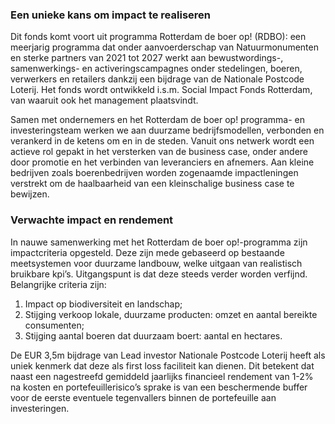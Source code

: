 ---
---


### Een unieke kans om impact te realiseren

Dit fonds komt voort uit programma Rotterdam de boer op! (RDBO): een meerjarig programma dat onder aanvoerderschap van Natuurmonumenten en sterke partners van 2021 tot 2027 werkt aan bewustwordings-, samenwerkings- en activeringscampagnes onder stedelingen, boeren, verwerkers en retailers dankzij een bijdrage van de Nationale Postcode Loterij. Het fonds wordt ontwikkeld i.s.m. Social Impact Fonds Rotterdam, van waaruit ook het management plaatsvindt.

Samen met ondernemers en het Rotterdam de boer op! programma- en investeringsteam werken we aan duurzame bedrijfsmodellen, verbonden en verankerd in de ketens om en in de steden. Vanuit ons netwerk wordt een actieve rol gepakt in het versterken van de business case, onder andere door promotie en het verbinden van leveranciers en afnemers. Aan kleine bedrijven zoals boerenbedrijven worden zogenaamde impactleningen verstrekt om de haalbaarheid van een kleinschalige business case te bewijzen.

### Verwachte impact en rendement

In nauwe samenwerking met het Rotterdam de boer op!-programma zijn impactcriteria opgesteld. Deze zijn mede gebaseerd op bestaande meetsystemen voor duurzame landbouw, welke uitgaan van realistisch bruikbare kpi’s. Uitgangspunt is dat deze steeds verder worden verfijnd. Belangrijke criteria zijn:

1. Impact op biodiversiteit en landschap;
2. Stijging verkoop lokale, duurzame producten: omzet en aantal bereikte consumenten;
3. Stijging aantal boeren dat duurzaam boert: aantal en hectares.

De EUR 3,5m bijdrage van Lead investor Nationale Postcode Loterij heeft als uniek kenmerk dat deze als first loss faciliteit kan dienen. Dit betekent dat naast een nagestreefd gemiddeld jaarlijks financieel rendement van 1-2% na kosten en portefeuillerisico’s sprake is van een beschermende buffer voor de eerste eventuele tegenvallers binnen de portefeuille aan investeringen.
